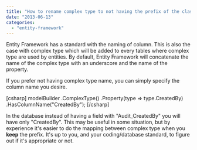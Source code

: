 ```yaml
---
title: "How to rename complex type to not having the prefix of the class name"
date: "2013-06-13"
categories: 
  - "entity-framework"
---
```


Entity Framework has a standard with the naming of column. This is also the case with complex type which will be added to every tables where complex type are used by entities. By default, Entity Framework will concatenate the name of the complex type with an underscore and the name of the property.

If you prefer not having complex type name, you can simply specify the column name you desire.

\[csharp\] modelBuilder .ComplexType<Audit>() .Property(type => type.CreatedBy) .HasColumnName("CreatedBy"); \[/csharp\]

In the database instead of having a field with "Audit\_CreatedBy" you will have only "CreatedBy". This may be useful in some situation, but by experience it's easier to do the mapping between complex type when you **keep** the prefix. It's up to you, and your coding/database standard, to figure out if it's appropriate or not.

